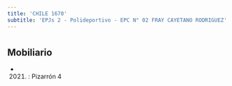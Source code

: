 ```yaml
---
title: 'CHILE 1670'
subtitle: 'EPJs 2 - Polideportivo - EPC N° 02 FRAY CAYETANO RODRIGUEZ'
---
```


#


## Mobiliario

*  (2021) : Pizarrón 4 



